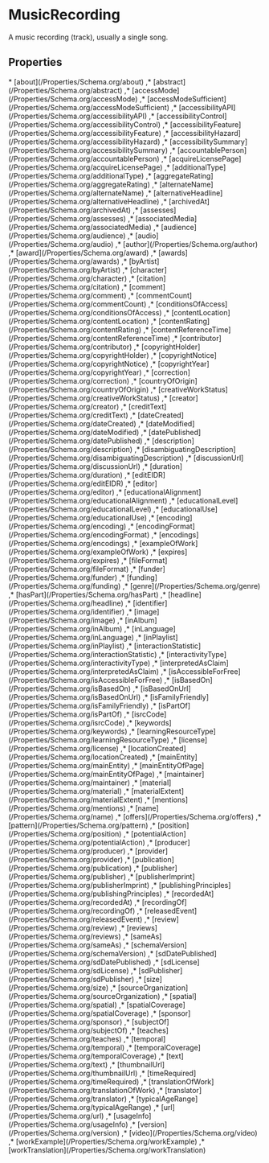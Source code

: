 # MusicRecording

A music recording (track), usually a single song.

## Properties

<Grid>
* [about](/Properties/Schema.org/about)
,* [abstract](/Properties/Schema.org/abstract)
,* [accessMode](/Properties/Schema.org/accessMode)
,* [accessModeSufficient](/Properties/Schema.org/accessModeSufficient)
,* [accessibilityAPI](/Properties/Schema.org/accessibilityAPI)
,* [accessibilityControl](/Properties/Schema.org/accessibilityControl)
,* [accessibilityFeature](/Properties/Schema.org/accessibilityFeature)
,* [accessibilityHazard](/Properties/Schema.org/accessibilityHazard)
,* [accessibilitySummary](/Properties/Schema.org/accessibilitySummary)
,* [accountablePerson](/Properties/Schema.org/accountablePerson)
,* [acquireLicensePage](/Properties/Schema.org/acquireLicensePage)
,* [additionalType](/Properties/Schema.org/additionalType)
,* [aggregateRating](/Properties/Schema.org/aggregateRating)
,* [alternateName](/Properties/Schema.org/alternateName)
,* [alternativeHeadline](/Properties/Schema.org/alternativeHeadline)
,* [archivedAt](/Properties/Schema.org/archivedAt)
,* [assesses](/Properties/Schema.org/assesses)
,* [associatedMedia](/Properties/Schema.org/associatedMedia)
,* [audience](/Properties/Schema.org/audience)
,* [audio](/Properties/Schema.org/audio)
,* [author](/Properties/Schema.org/author)
,* [award](/Properties/Schema.org/award)
,* [awards](/Properties/Schema.org/awards)
,* [byArtist](/Properties/Schema.org/byArtist)
,* [character](/Properties/Schema.org/character)
,* [citation](/Properties/Schema.org/citation)
,* [comment](/Properties/Schema.org/comment)
,* [commentCount](/Properties/Schema.org/commentCount)
,* [conditionsOfAccess](/Properties/Schema.org/conditionsOfAccess)
,* [contentLocation](/Properties/Schema.org/contentLocation)
,* [contentRating](/Properties/Schema.org/contentRating)
,* [contentReferenceTime](/Properties/Schema.org/contentReferenceTime)
,* [contributor](/Properties/Schema.org/contributor)
,* [copyrightHolder](/Properties/Schema.org/copyrightHolder)
,* [copyrightNotice](/Properties/Schema.org/copyrightNotice)
,* [copyrightYear](/Properties/Schema.org/copyrightYear)
,* [correction](/Properties/Schema.org/correction)
,* [countryOfOrigin](/Properties/Schema.org/countryOfOrigin)
,* [creativeWorkStatus](/Properties/Schema.org/creativeWorkStatus)
,* [creator](/Properties/Schema.org/creator)
,* [creditText](/Properties/Schema.org/creditText)
,* [dateCreated](/Properties/Schema.org/dateCreated)
,* [dateModified](/Properties/Schema.org/dateModified)
,* [datePublished](/Properties/Schema.org/datePublished)
,* [description](/Properties/Schema.org/description)
,* [disambiguatingDescription](/Properties/Schema.org/disambiguatingDescription)
,* [discussionUrl](/Properties/Schema.org/discussionUrl)
,* [duration](/Properties/Schema.org/duration)
,* [editEIDR](/Properties/Schema.org/editEIDR)
,* [editor](/Properties/Schema.org/editor)
,* [educationalAlignment](/Properties/Schema.org/educationalAlignment)
,* [educationalLevel](/Properties/Schema.org/educationalLevel)
,* [educationalUse](/Properties/Schema.org/educationalUse)
,* [encoding](/Properties/Schema.org/encoding)
,* [encodingFormat](/Properties/Schema.org/encodingFormat)
,* [encodings](/Properties/Schema.org/encodings)
,* [exampleOfWork](/Properties/Schema.org/exampleOfWork)
,* [expires](/Properties/Schema.org/expires)
,* [fileFormat](/Properties/Schema.org/fileFormat)
,* [funder](/Properties/Schema.org/funder)
,* [funding](/Properties/Schema.org/funding)
,* [genre](/Properties/Schema.org/genre)
,* [hasPart](/Properties/Schema.org/hasPart)
,* [headline](/Properties/Schema.org/headline)
,* [identifier](/Properties/Schema.org/identifier)
,* [image](/Properties/Schema.org/image)
,* [inAlbum](/Properties/Schema.org/inAlbum)
,* [inLanguage](/Properties/Schema.org/inLanguage)
,* [inPlaylist](/Properties/Schema.org/inPlaylist)
,* [interactionStatistic](/Properties/Schema.org/interactionStatistic)
,* [interactivityType](/Properties/Schema.org/interactivityType)
,* [interpretedAsClaim](/Properties/Schema.org/interpretedAsClaim)
,* [isAccessibleForFree](/Properties/Schema.org/isAccessibleForFree)
,* [isBasedOn](/Properties/Schema.org/isBasedOn)
,* [isBasedOnUrl](/Properties/Schema.org/isBasedOnUrl)
,* [isFamilyFriendly](/Properties/Schema.org/isFamilyFriendly)
,* [isPartOf](/Properties/Schema.org/isPartOf)
,* [isrcCode](/Properties/Schema.org/isrcCode)
,* [keywords](/Properties/Schema.org/keywords)
,* [learningResourceType](/Properties/Schema.org/learningResourceType)
,* [license](/Properties/Schema.org/license)
,* [locationCreated](/Properties/Schema.org/locationCreated)
,* [mainEntity](/Properties/Schema.org/mainEntity)
,* [mainEntityOfPage](/Properties/Schema.org/mainEntityOfPage)
,* [maintainer](/Properties/Schema.org/maintainer)
,* [material](/Properties/Schema.org/material)
,* [materialExtent](/Properties/Schema.org/materialExtent)
,* [mentions](/Properties/Schema.org/mentions)
,* [name](/Properties/Schema.org/name)
,* [offers](/Properties/Schema.org/offers)
,* [pattern](/Properties/Schema.org/pattern)
,* [position](/Properties/Schema.org/position)
,* [potentialAction](/Properties/Schema.org/potentialAction)
,* [producer](/Properties/Schema.org/producer)
,* [provider](/Properties/Schema.org/provider)
,* [publication](/Properties/Schema.org/publication)
,* [publisher](/Properties/Schema.org/publisher)
,* [publisherImprint](/Properties/Schema.org/publisherImprint)
,* [publishingPrinciples](/Properties/Schema.org/publishingPrinciples)
,* [recordedAt](/Properties/Schema.org/recordedAt)
,* [recordingOf](/Properties/Schema.org/recordingOf)
,* [releasedEvent](/Properties/Schema.org/releasedEvent)
,* [review](/Properties/Schema.org/review)
,* [reviews](/Properties/Schema.org/reviews)
,* [sameAs](/Properties/Schema.org/sameAs)
,* [schemaVersion](/Properties/Schema.org/schemaVersion)
,* [sdDatePublished](/Properties/Schema.org/sdDatePublished)
,* [sdLicense](/Properties/Schema.org/sdLicense)
,* [sdPublisher](/Properties/Schema.org/sdPublisher)
,* [size](/Properties/Schema.org/size)
,* [sourceOrganization](/Properties/Schema.org/sourceOrganization)
,* [spatial](/Properties/Schema.org/spatial)
,* [spatialCoverage](/Properties/Schema.org/spatialCoverage)
,* [sponsor](/Properties/Schema.org/sponsor)
,* [subjectOf](/Properties/Schema.org/subjectOf)
,* [teaches](/Properties/Schema.org/teaches)
,* [temporal](/Properties/Schema.org/temporal)
,* [temporalCoverage](/Properties/Schema.org/temporalCoverage)
,* [text](/Properties/Schema.org/text)
,* [thumbnailUrl](/Properties/Schema.org/thumbnailUrl)
,* [timeRequired](/Properties/Schema.org/timeRequired)
,* [translationOfWork](/Properties/Schema.org/translationOfWork)
,* [translator](/Properties/Schema.org/translator)
,* [typicalAgeRange](/Properties/Schema.org/typicalAgeRange)
,* [url](/Properties/Schema.org/url)
,* [usageInfo](/Properties/Schema.org/usageInfo)
,* [version](/Properties/Schema.org/version)
,* [video](/Properties/Schema.org/video)
,* [workExample](/Properties/Schema.org/workExample)
,* [workTranslation](/Properties/Schema.org/workTranslation)

</Grid>

